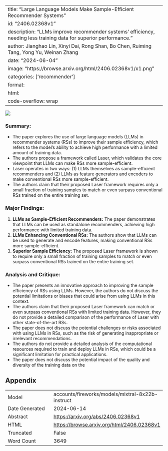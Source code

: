 
---
title: "Large Language Models Make Sample-Efficient Recommender Systems"
id: "2406.02368v1"
description: "LLMs improve recommender systems' efficiency, needing less training data for superior performance."
author: Jianghao Lin, Xinyi Dai, Rong Shan, Bo Chen, Ruiming Tang, Yong Yu, Weinan Zhang
date: "2024-06-04"
image: "https://browse.arxiv.org/html/2406.02368v1/x1.png"
categories: ['recommender']
format:
  html:
    code-overflow: wrap
---

![](https://browse.arxiv.org/html/2406.02368v1/x1.png)

### Summary:

- The paper explores the use of large language models (LLMs) in recommender systems (RSs) to improve their sample efficiency, which refers to the model's ability to achieve high performance with a limited amount of training data.
- The authors propose a framework called Laser, which validates the core viewpoint that LLMs can make RSs more sample-efficient.
- Laser operates in two ways: (1) LLMs themselves as sample-efficient recommenders and (2) LLMs as feature generators and encoders to make conventional RSs more sample-efficient.
- The authors claim that their proposed Laser framework requires only a small fraction of training samples to match or even surpass conventional RSs trained on the entire training set.

### Major Findings:

1. **LLMs as Sample-Efficient Recommenders:** The paper demonstrates that LLMs can be used as standalone recommenders, achieving high performance with limited training data.
2. **LLMs Enhancing Conventional RSs:** The authors show that LLMs can be used to generate and encode features, making conventional RSs more sample-efficient.
3. **Superior Sample Efficiency:** The proposed Laser framework is shown to require only a small fraction of training samples to match or even surpass conventional RSs trained on the entire training set.

### Analysis and Critique:

- The paper presents an innovative approach to improving the sample efficiency of RSs using LLMs. However, the authors do not discuss the potential limitations or biases that could arise from using LLMs in this context.
- The authors claim that their proposed Laser framework can match or even surpass conventional RSs with limited training data. However, they do not provide a detailed comparison of the performance of Laser with other state-of-the-art RSs.
- The paper does not discuss the potential challenges or risks associated with using LLMs in RSs, such as the risk of generating inappropriate or irrelevant recommendations.
- The authors do not provide a detailed analysis of the computational resources required to train and deploy LLMs in RSs, which could be a significant limitation for practical applications.
- The paper does not discuss the potential impact of the quality and diversity of the training data on the

## Appendix

|          |          |
|----------|----------|
| Model     | accounts/fireworks/models/mixtral-8x22b-instruct       |
| Date Generated     | 2024-06-14       |
| Abstract | [https://arxiv.org/abs/2406.02368v1](https://arxiv.org/abs/2406.02368v1)        |
| HTML     | [https://browse.arxiv.org/html/2406.02368v1](https://browse.arxiv.org/html/2406.02368v1)       |
| Truncated       | False       |
| Word Count       | 3649       |